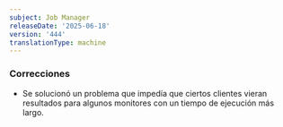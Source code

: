 ```yaml
---
subject: Job Manager
releaseDate: '2025-06-18'
version: '444'
translationType: machine
---
```


### Correcciones

* Se solucionó un problema que impedía que ciertos clientes vieran resultados para algunos monitores con un tiempo de ejecución más largo.